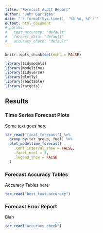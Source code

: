 ---
title: "Forecast Audit Report"
author: "John Garrigan"
date: "`r format(Sys.time(), '%B %d, %Y')`"
output: html_document
# params: 
#   test_accuracy: "default"
#   forcast_data: "default"
#   accuracy_check: "default"
---

```{r setup, include=FALSE}
knitr::opts_chunk$set(echo = FALSE)
```

```{r, message=FALSE, warning=FALSE}
library(tidymodels)
library(modeltime)
library(tidyverse)
library(plotly)
library(reactable)
library(targets)
```

## Results {.tabset}

### Time Series Forecast Plots

Some text goes here

```{r}
tar_read("final_forecast") %>% 
  group_by(tar_group, fuel) %>% 
  plot_modeltime_forecast(
    .conf_interval_show = FALSE,
    .facet_ncol = 3,
    .legend_show = FALSE
  )
```

### Forecast Accuracy Tables

Accuracy Tables here

```{r}
tar_read("best_test_accuracy")
```

### Forecast Error Report

Blah

```{r}
tar_read("accuracy_check")
```

